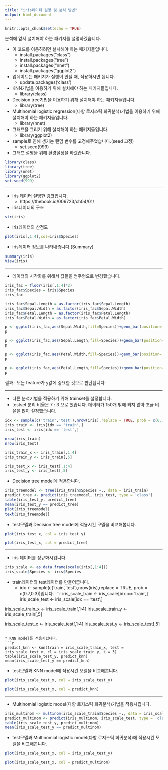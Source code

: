 ---
title: "iris데이터 설명 및 분석 방법"
output: html_document
---

```{r setup, include=FALSE}
knitr::opts_chunk$set(echo = TRUE)
```
 분석에 앞서 설치해야 하는 패키지를 설명하겠습니다.
 
 
* 이 코드를 이용하려면 설치해야 하는 패키지들입니다.
  - install.packages("class")
  - install.packages("tree")
  - install.packages("nnet")
  - install.packages("ggplot2")


* 업데이트는 패키지가 실행이 안될 때, 적용하시면 됩니다.
  - update.packages('class')


* KNN기법을 이용하기 위해 설치해야 하는 패키지들입니다.
  - library(class)


* Decision tree기법을 이용하기 위해 설치해야 하는 패키지들입니다.
  - library(tree)


* Multinomial logistic regression(다항 로지스틱 회귀분석)기법을 이용하기 위해 설치해야 하는 패키지들입니다.
  - library(nnet)


* 그래프을 그리기 위해 설치해야 하는 패키지들입니다.
  - library(ggplot2)


* sample로 인해 생기는 랜덤 변수를 고정해주었습니다.(seed 고정)
  - set.seed(999)


* 그래프 설명을 위해 환경설정을 하겠습니다.
```{r}
library(class)
library(tree)
library(nnet)
library(ggplot2)
set.seed(999)
```
***
* iris 데이터 설명한 링크입니다.
  - https://thebook.io/006723/ch04/01/


* iris데이터의 구조
```{r}
str(iris)
```


* iris데이터의 산점도
```{r}
plot(iris[,1:4],col=iris$Species)
```


* iris데이터 정보를 나타내줍니다.(Summary)
```{r}
summary(iris)
View(iris)
```

***

* 데이터의 시각화를 위해서 값들을 범주형으로 변경했습니다.
```{r}
iris_fac = floor(iris[,1:4]*2)
iris_fac$Species = iris$Species
iris_fac

iris_fac$Sepal.Length = as.factor(iris_fac$Sepal.Length)
iris_fac$Sepal.Width = as.factor(iris_fac$Sepal.Width)
iris_fac$Petal.Length = as.factor(iris_fac$Petal.Length)
iris_fac$Petal.Width = as.factor(iris_fac$Petal.Width)
```
```{r}
p <- ggplot(iris_fac,aes(Sepal.Width,fill=Species))+geom_bar(position='fill')
p
```
```{r}
p <- ggplot(iris_fac,aes(Sepal.Length,fill=Species))+geom_bar(position='fill')
p
```
```{r}
p <- ggplot(iris_fac,aes(Petal.Width,fill=Species))+geom_bar(position='fill')
p
```
```{r}
p <- ggplot(iris_fac,aes(Petal.Length,fill=Species))+geom_bar(position='fill')
p
```


결과 :  모든 feature가 y값에 중요한 것으로 판단됩니다.

***

* 다른 분석기법을 적용하기 위해 trainset를 설정합니다.
* testset 분리 비율은 7 : 3 으로 했습니다. 데이터가 150개 밖에 되지 않아 조금 비율을 많이 설정했습니다.
```{r}
idx <- sample(c('train','test'),nrow(iris),replace = TRUE, prob = c(0.7,0.3))
iris_train <- iris[idx == 'train',]
iris_test <- iris[idx == 'test',]

nrow(iris_train)
nrow(iris_test)

iris_train_x <- iris_train[,1:4]
iris_train_y <- iris_train[,5]

iris_test_x <- iris_test[,1:4]
iris_test_y <- iris_test[,5]
```

* Decision tree model에 적용합니다.
```{r}
iris_treemodel <- tree(iris_train$Species ~., data = iris_train)
predict_tree <- predict(iris_treemodel, iris_test, type = 'class')
table(iris_test_y, predict_tree)
mean(iris_test_y == predict_tree)
plot(iris_treemodel)
text(iris_treemodel)
```


* test모델과 Decision tree model에 적용시킨 모델을 비교해봅니다.
```{r}
plot(iris_test_x, col = iris_test_y)
```
```{r}
plot(iris_test_x, col = predict_tree)
```

***

* iris 데이터를 정규화시킵니다.
```{r}
iris_scale <- as.data.frame(scale(iris[,1:4]))
iris_scale$Species <- iris$Species
```

* train데이터와 test데이터를 만들어줍니다.
  - idx <- sample(c('train','test'),nrow(iris),replace = TRUE, prob = c(0.7,0.3))입니다.
```{r}
iris_scale_train <- iris_scale[idx == 'train',]
iris_scale_test <- iris_scale[idx == 'test',]

iris_scale_train_x <- iris_scale_train[,1:4]
iris_scale_train_y <- iris_scale_train[,5]

iris_scale_test_x <- iris_scale_test[,1:4]
iris_scale_test_y <- iris_scale_test[,5]
```

* KNN model를 적용시킵니다.
```{r}
predict_knn <- knn(train = iris_scale_train_x, test = iris_scale_test_x, cl = iris_scale_train_y, k = 3)
table(iris_scale_test_y, predict_knn)
mean(iris_scale_test_y == predict_knn)
```
* test모델과 KNN model에 적용시킨 모델을 비교해봅니다.
```{r}
plot(iris_scale_test_x, col = iris_scale_test_y)
```
```{r}
plot(iris_scale_test_x, col = predict_knn)
```

***

*  Multinomial logistic model(다항 로지스틱 회귀분석)기법을 적용시킵니다.
```{r}
iris_multinom <- multinom(iris_scale_train$Species ~., data = iris_scale_train)
predict_multinom <- predict(iris_multinom, iris_scale_test, type = 'class')
table(iris_scale_test_y, predict_multinom)
mean(iris_scale_test_y == predict_multinom)
```

* test모델과 Multinomial logistic model(다항 로지스틱 회귀분석)에 적용시킨 모델을 비교해봅니다.
```{r}
plot(iris_scale_test_x, col = iris_scale_test_y)
```
```{r}
plot(iris_scale_test_x, col = predict_multinom)
```
